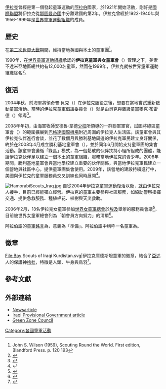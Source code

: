 {{Infobox WorldScouting
| namelabel1 = [[阿拉伯語|阿拉伯語]]
| name1 =جمعية الكشافة و المرشدين العراقية 
| image =Iraq Boy Scouts and Girl Guides Council 2004.png
| imagesize =95px
| type = 
| caption =伊拉克童軍新徽章，為間歇性使用，包含了[[棕櫚樹|棕櫚樹]]與[[伊拉克國旗|伊拉克國旗]]
| age =
| headquarters =
| country = 伊拉克
| coords =
| f-date = 
| defunct =
| founders =
| founder =
| award-for =
| members =
| chiefscouttitle =
| chiefscout =
| chiefscouttitle2 =
| chiefscout2 =
| website =
| affiliation =
}}
[[伊拉克|伊拉克]]曾經是第一個發起童軍運動的[[阿拉伯|阿拉伯]]國家，於1921年開始活動，剛好是[[國際聯盟|國際聯盟]]將伊拉克從[[奥斯曼帝国|鄂圖曼帝國]]中分離建國的第2年。伊拉克曾經於1922-1940年與1956-1999年是[[世界童軍運動組織|世界童軍運動組織]]的成員。

==歷史==
在[[第二次世界大戰|第二次世界大戰]]期間，{{le|哈巴尼亞皇家空軍基地|RAF Habbaniya}}維持當地英國與本土的童軍團<ref>John S. Wilson (1959), Scouting Round the World. First edition, Blandford Press. p. 120 193</ref>。

1990年，在[[世界童軍運動組織|世界童軍運動組織]]承認的'''伊拉克童軍與女童軍會'''（{{lang-ar|جمعية الكشافة و المرشدين العراقية}}）管理之下，美索不達米亞地區總共約有12,000名童軍，然而在1999年，伊拉克就被世界童軍運動組織除名<ref>{{cite journal|url=https://books.google.com.tw/books?id=ushbKCNWAd8C&pg=PA12&lpg=PA12&dq=Iraq+scouting+wosm+1999&source=bl&ots=vGoJ8aLOyL&sig=Yf9XGyPwjxjQJfYhhSdrANbDQXs&hl=zh-TW&sa=X&ved=0ahUKEwiD-9fAo5jQAhVKo5QKHcz0DC0Q6AEIPDAI#v=onepage&q=Iraq%20scouting%20wosm%201999&f=false|title=A helping hand all the way across the World|journal=Boys' Life|date=2010-01|access-date=2016-11-08|archive-date=2016-11-09|archive-url=https://web.archive.org/web/20161109152544/https://books.google.com.tw/books?id=ushbKCNWAd8C&pg=PA12&lpg=PA12&dq=Iraq+scouting+wosm+1999&source=bl&ots=vGoJ8aLOyL&sig=Yf9XGyPwjxjQJfYhhSdrANbDQXs&hl=zh-TW&sa=X&ved=0ahUKEwiD-9fAo5jQAhVKo5QKHcz0DC0Q6AEIPDAI#v=onepage&q=Iraq%20scouting%20wosm%201999&f=false|dead-url=no}}</ref>。

==復活==
2004年秋，前海軍將領奇普·貝克（{{Lang|en|Chip Beck}}）在伊拉克服役之後，想要在當地嘗試重新啟動童軍活動。當時的伊拉克童軍倡議委員會（{{lang|en|Iraqi Scouts Initiative}}）就是由貝克與[[鷹級童軍|鷹級童軍]]麥克·布雷德（{{Lang|en|Michael Bradle}}）領導<ref>{{cite web|url=http://govinfo.library.unt.edu/cpa-iraq/pressreleases/20040301_scouting.html|title=IRAQI SCOUT INITIATIVE|work=The Coalition Provisional Authority|date=2004-02-28|accessdate=2016-11-08|archive-date=2017-02-18|archive-url=https://web.archive.org/web/20170218153042/http://govinfo.library.unt.edu/cpa-iraq/pressreleases/20040301_scouting.html|dead-url=no}}</ref>。

2008年年初，由海軍牧師安德魯·韋德[[海軍少校|少校]]所領導的一群聯軍軍官，試圖將綠區童軍會（{{Lang|en|Green Zone Council}}）的範圍擴展到[[巴格達國際機場|巴格達國際機場]]附近{{Le|勝利基地綜合體|Victory Base Complex}}周圍的伊拉克人生活區。該童軍會與其伊拉克伙伴進行會談，並花了數個月與勝利基地周邊的伊拉克軍民建立良好關係，終於在2008年4月成立勝利基地童軍會（{{Lang|en|Victory Base Council}}），並於同年6月開始支持童軍團的集會活動。該童軍會遵循「綠區」模式，為一個鬆散的伙伴扶持小組所組成的團體，能讓伊拉克伙伴足以建立一個本土的童軍組織，服務當地伊拉克的青少年。2008年期間，勝利基地童軍會與當地學校建立重要的伙伴關係，與當地伊拉克軍民建立一個營地與社區中心，提供童軍團集會使用。2009年，該營地的建設持續進行中，美國與伊拉克的童軍服務員交叉訓練也同時展開<ref>{{cite web|url=http://www.victorybasecouncil.org|title=Victorial Base Council|access-date=2019-12-24|archive-url=https://archive.is/20130416120306/http://www.victorybasecouncil.org/|archive-date=2013-04-16|dead-url=yes}}</ref>。
 
[[File:HamorabiScouts_Iraq.jpg|thumb]]
自從2004年伊拉克童軍運動復活以後，就由伊拉克人接手，目前已經能獨立經營。伊拉克的童軍主要參與社區服務，如協助警察指揮交通、提供急救服務、種植棉花、植樹與天災救助。

2006年2月，18名伊拉克女童軍參加[[世界女童軍總會|世界女童軍總會]]於[[埃及|埃及]]舉辦的服務員會議<ref>{{cite web |url=http://www.wagggs.org/en/news/257 |title=Groundbreaking event for Guide leaders of Iraq |accessdate=April 1, 2006 |deadurl=yes |archiveurl=https://web.archive.org/web/20060710172555/http://www.wagggs.org/en/news/257 |archivedate=2006年7月10日 }}</ref>，目前被世界女童軍總會列為「朝會員方向努力」的清單<ref>{{cite web |url=http://arab.wagggsworld.org/en/about |title=World Association of Girl Guides and Girl Scouts Arab About Us |publisher=[[World_Association_of_Girl_Guides_and_Girl_Scouts|World Association of Girl Guides and Girl Scouts]] |accessdate=2010-02-20 |deadurl=yes |archiveurl=https://web.archive.org/web/20100304005403/http://arab.wagggsworld.org/en/about |archivedate=2010-03-04 }}</ref>。

阿拉伯語的[[童軍銘言|童軍銘言]]為{{Lang|ar|كن مستعدًا}}，意義為「準備」。阿拉伯語中稱呼一名童軍為{{Lang|ar|كشاف}}。

==徽章==
<gallery>
File:Boy Scouts of Iraqi Kurdistan.svg|伊拉克庫德斯坦童軍的徽章，結合了[[亞述|亞述]]人的保護神[[捨杜|捨杜]]，特徵是人頭、牛身與鳥羽<ref name="Livius.org">{{Cite web |url=http://www.livius.org/la-ld/lamassu/lamassu.html |title=Livius.org |accessdate=2016-11-08 |archive-date=2011-08-24 |archive-url=https://web.archive.org/web/20110824213450/http://www.livius.org/la-ld/lamassu/lamassu.html |dead-url=no }}</ref>。
</gallery>

== 參考文獻==
{{reflist}} 

== 外部連結 ==
* [https://web.archive.org/web/20051127095703/http://outside.away.com/outside/features/200410/iraqi_boy_scouts_1.html Newsarticle]
* [https://web.archive.org/web/20040507012646/http://www.iraqcoalition.org/pressreleases/20040301_scouting.html Iraqi Provisional Government article]
* [http://greenzonecouncil.blogspot.com/ Green Zone Council] {{Wayback|url=http://greenzonecouncil.blogspot.com/ |date=20201125224029 }}

{{WOSM|arab}}

[[Category:各國童軍活動|Category:各國童軍活動]]